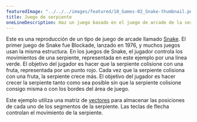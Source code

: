 ---
featuredImage: "../../../images/featured/10_Games-02_Snake-thumbnail.png"
title: Juego de serpiente
oneLineDescription: Haz un juego basado en el juego de arcade de la serpiente.
---

Este es una reproducción de un tipo de juego de arcade llamado <a href="https://en.wikipedia.org/wiki/Snake_(video_game_genre)" target="_blank">Snake</a>. El primer juego de Snake fue Blockade, lanzado en 1976, y muchos juegos usan la misma estructura. En los juegos de Snake, el jugador controla los movimientos de una serpiente, representada en este ejemplo por una línea verde. El objetivo del jugador es hacer que la serpiente colisione con una fruta, representada por un punto rojo. Cada vez que la serpiente colisiona con una fruta, la serpiente crece más. El objetivo del jugador es hacer crecer la serpiente tanto como sea posible sin que la serpiente colisione consigo misma o con los bordes del área de juego.

Este ejemplo utiliza una matriz de <a href="https://p5js.org/reference/p5.Vector" target="_blank">vectores</a> para almacenar las posiciones de cada uno de los segmentos de la serpiente. Las teclas de flecha controlan el movimiento de la serpiente.
